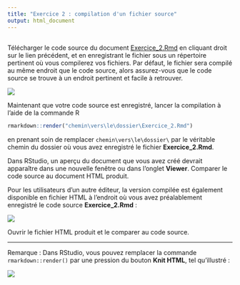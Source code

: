 ```yaml
---
title: "Exercice 2 : compilation d'un fichier source"
output: html_document
---
```


## 

Télécharger le code source du document
<a href="https://rawgit.com/LCULaval/OTC/gh-pages/exercices/Exercice_2.Rmd" download>Exercice_2.Rmd</a>
en cliquant droit sur le lien précédent, et en enregistrant le fichier sous un répertoire pertinent où vous compilerez vos fichiers. Par défaut, le fichier sera compilé au même endroit que le code source, alors assurez-vous que le code source se trouve à un endroit pertinent et facile à retrouver.

![](https://rawgit.com/LCULaval/OTC/gh-pages/images/img_enonce_exercice_2_1.jpg)

Maintenant que votre code source est enregistré, lancer la compilation à l'aide de la commande R
```r
rmarkdown::render("chemin\vers\le\dossier\Exercice_2.Rmd")
```
en prenant soin de remplacer `chemin\vers\le\dossier\` par le véritable chemin du dossier où vous avez enregistré le fichier **Exercice_2.Rmd**.

Dans RStudio, un aperçu du document que vous avez créé devrait apparaître dans une nouvelle fenêtre ou dans l'onglet **Viewer**. Comparer le code source au document HTML produit.

Pour les utilisateurs d'un autre éditeur, la version compilée est également disponible en fichier HTML à l'endroit où vous avez préalablement enregistré le code source **Exercice_2.Rmd** :

![](https://rawgit.com/LCULaval/OTC/gh-pages/images/img_enonce_exercice_2_2.jpg)

Ouvrir le fichier HTML produit et le comparer au code source.

********

Remarque : Dans RStudio, vous pouvez remplacer la commande `rmarkdown::render()` par une pression du bouton **Knit HTML**, tel qu'illustré :

![](https://rawgit.com/LCULaval/OTC/gh-pages/images/img_enonce_exercice_2_3.JPG)